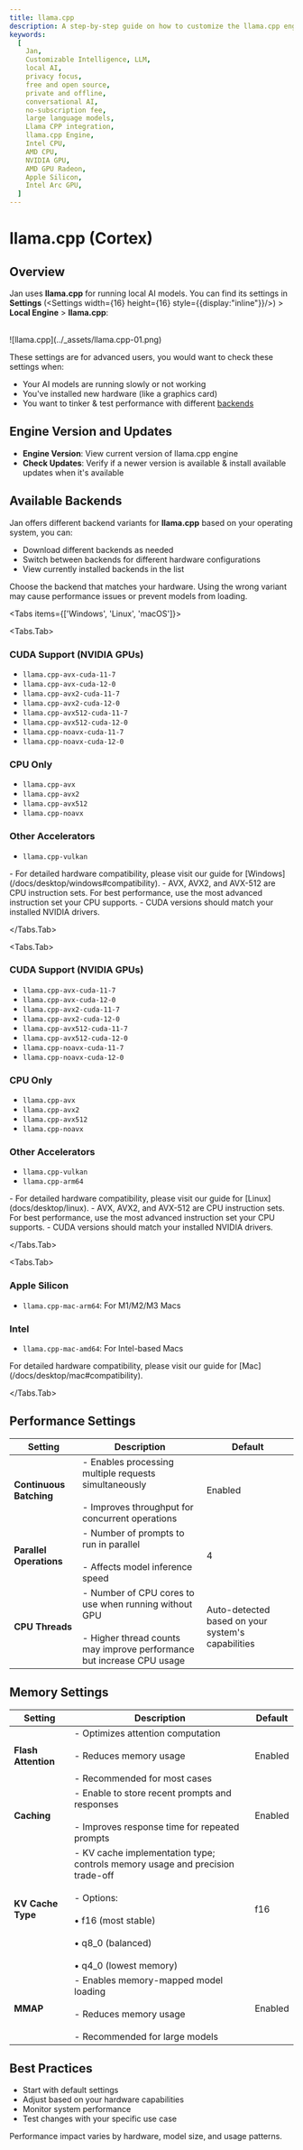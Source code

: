 ```yaml
---
title: llama.cpp
description: A step-by-step guide on how to customize the llama.cpp engine.
keywords:
  [
    Jan,
    Customizable Intelligence, LLM,
    local AI,
    privacy focus,
    free and open source,
    private and offline,
    conversational AI,
    no-subscription fee,
    large language models,
    Llama CPP integration,
    llama.cpp Engine,
    Intel CPU,
    AMD CPU,
    NVIDIA GPU,
    AMD GPU Radeon,
    Apple Silicon,
    Intel Arc GPU,
  ]
---
```



# llama.cpp (Cortex)

## Overview
Jan uses **llama.cpp** for running local AI models. You can find its settings in **Settings** (<Settings width={16} height={16} style={{display:"inline"}}/>) > **Local Engine** > **llama.cpp**:

<br/>
![llama.cpp](../_assets/llama.cpp-01.png)
<br/>

These settings are for advanced users, you would want to check these settings when:
- Your AI models are running slowly or not working
- You've installed new hardware (like a graphics card)
- You want to tinker & test performance with different [backends](/docs/local-engines/llama-cpp#available-backends)

## Engine Version and Updates
- **Engine Version**: View current version of llama.cpp engine
- **Check Updates**: Verify if a newer version is available & install available updates when it's available


## Available Backends

Jan offers different backend variants for **llama.cpp** based on your operating system, you can:
- Download different backends as needed
- Switch between backends for different hardware configurations
- View currently installed backends in the list

<Callout type="warning">
Choose the backend that matches your hardware. Using the wrong variant may cause performance issues or prevent models from loading.
</Callout>

<Tabs items={['Windows', 'Linux', 'macOS']}>

<Tabs.Tab>
### CUDA Support (NVIDIA GPUs)
- `llama.cpp-avx-cuda-11-7`
- `llama.cpp-avx-cuda-12-0`
- `llama.cpp-avx2-cuda-11-7`
- `llama.cpp-avx2-cuda-12-0`
- `llama.cpp-avx512-cuda-11-7`
- `llama.cpp-avx512-cuda-12-0`
- `llama.cpp-noavx-cuda-11-7`
- `llama.cpp-noavx-cuda-12-0`

### CPU Only
- `llama.cpp-avx`
- `llama.cpp-avx2`
- `llama.cpp-avx512`
- `llama.cpp-noavx`

### Other Accelerators
- `llama.cpp-vulkan`

<Callout type="info">
- For detailed hardware compatibility, please visit our guide for [Windows](/docs/desktop/windows#compatibility).
- AVX, AVX2, and AVX-512 are CPU instruction sets. For best performance, use the most advanced instruction set your CPU supports.
- CUDA versions should match your installed NVIDIA drivers.
</Callout>

</Tabs.Tab>

<Tabs.Tab>
### CUDA Support (NVIDIA GPUs)
- `llama.cpp-avx-cuda-11-7`
- `llama.cpp-avx-cuda-12-0`
- `llama.cpp-avx2-cuda-11-7`
- `llama.cpp-avx2-cuda-12-0`
- `llama.cpp-avx512-cuda-11-7`
- `llama.cpp-avx512-cuda-12-0`
- `llama.cpp-noavx-cuda-11-7`
- `llama.cpp-noavx-cuda-12-0`

### CPU Only
- `llama.cpp-avx`
- `llama.cpp-avx2`
- `llama.cpp-avx512`
- `llama.cpp-noavx`

### Other Accelerators
- `llama.cpp-vulkan`
- `llama.cpp-arm64`

<Callout type="info">
- For detailed hardware compatibility, please visit our guide for [Linux](docs/desktop/linux).
- AVX, AVX2, and AVX-512 are CPU instruction sets. For best performance, use the most advanced instruction set your CPU supports.
- CUDA versions should match your installed NVIDIA drivers.
</Callout>

</Tabs.Tab>

<Tabs.Tab>
### Apple Silicon
- `llama.cpp-mac-arm64`: For M1/M2/M3 Macs

### Intel
- `llama.cpp-mac-amd64`: For Intel-based Macs

<Callout type="info">
For detailed hardware compatibility, please visit our guide for [Mac](/docs/desktop/mac#compatibility).
</Callout>


</Tabs.Tab>

</Tabs>

## Performance Settings


| Setting | Description | Default |
|---------|-------------|---------|
| **Continuous Batching** | - Enables processing multiple requests simultaneously<br></br>- Improves throughput for concurrent operations | Enabled |
| **Parallel Operations** | - Number of prompts to run in parallel<br></br>- Affects model inference speed | 4 |
| **CPU Threads** | - Number of CPU cores to use when running without GPU<br></br>- Higher thread counts may improve performance but increase CPU usage | Auto-detected based on your system's capabilities |



## Memory Settings

| Setting | Description | Default |
|---------|-------------|---------|
| **Flash Attention** | - Optimizes attention computation<br></br>- Reduces memory usage<br></br>- Recommended for most cases | Enabled |
| **Caching** | - Enable to store recent prompts and responses<br></br>- Improves response time for repeated prompts | Enabled |
| **KV Cache Type** | - KV cache implementation type; controls memory usage and precision trade-off<br></br>- Options:<br></br>• f16 (most stable)<br></br>• q8_0 (balanced)<br></br>• q4_0 (lowest memory) | f16 |
| **MMAP** | - Enables memory-mapped model loading<br></br>- Reduces memory usage<br></br>- Recommended for large models | Enabled |


## Best Practices
- Start with default settings
- Adjust based on your hardware capabilities
- Monitor system performance
- Test changes with your specific use case

<Callout type="info">
Performance impact varies by hardware, model size, and usage patterns.
</Callout>







